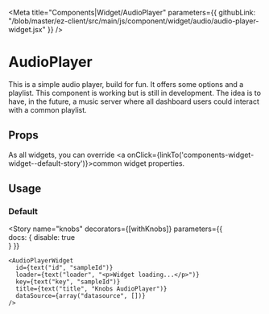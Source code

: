 
<Meta 
  title="Components|Widget/AudioPlayer" 
  parameters={{
    githubLink: "/blob/master/ez-client/src/main/js/component/widget/audio/audio-player-widget.jsx"
  }}
/>

                 
<Anchor storyId="components-widget-audioplayer--default-story" />


# AudioPlayer

This is a simple audio player, build for fun. It offers some options and a playlist. This component is working 
but is still in development. The idea is to have, in the future, a music server where all dashboard users 
could interact with a common playlist.

## Props
 
As all widgets, you can override <a onClick={linkTo('components-widget-widget--default-story')}>common widget 
properties</a>.

<Props of={AudioPlayerWidget} />

## Usage

### Default

<Preview>
  <Story name="default">
    <AudioPlayerWidget/>
  </Story>
</Preview>

<Story 
    name="knobs"
    decorators={[withKnobs]}
    parameters={{        
        docs: {
          disable: true        
        }
    }}
  >
    <AudioPlayerWidget
      id={text("id", "sampleId")}
      loader={text("loader", "<p>Widget loading...</p>")}
      key={text("key", "sampleId")}
      title={text("title", "Knobs AudioPlayer")}
      dataSource={array("datasource", [])}
    />
</Story>

